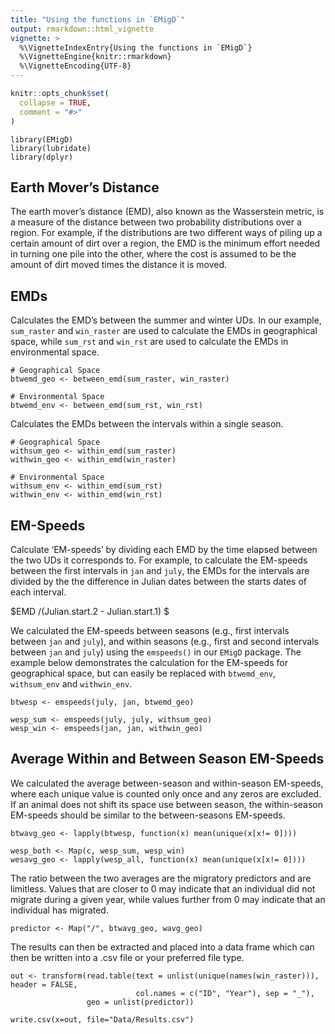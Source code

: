 ```yaml
---
title: "Using the functions in `EMigD`"
output: rmarkdown::html_vignette
vignette: >
  %\VignetteIndexEntry{Using the functions in `EMigD`}
  %\VignetteEngine{knitr::rmarkdown}
  %\VignetteEncoding{UTF-8}
---
```


```r
knitr::opts_chunk$set(
  collapse = TRUE,
  comment = "#>"
)

```

    library(EMigD)
    library(lubridate)
    library(dplyr)

## Earth Mover's Distance

The earth mover's distance (EMD), also known as the Wasserstein metric, is a measure of the distance between two probability distributions over a region. For example, if the distributions are two different ways of piling up a certain amount of dirt over a region, the EMD is the minimum effort needed in turning one pile into the other, where the cost is assumed to be the amount of dirt moved times the distance it is moved.

## EMDs

Calculates the EMD's between the summer and winter UDs. In our example, `sum_raster` and `win_raster` are used to calculate the EMDs in geographical space, while `sum_rst` and `win_rst` are used to calculate the EMDs in environmental space.

    # Geographical Space
    btwemd_geo <- between_emd(sum_raster, win_raster)

    # Environmental Space
    btwemd_env <- between_emd(sum_rst, win_rst)

Calculates the EMDs between the intervals within a single season.

    # Geographical Space
    withsum_geo <- within_emd(sum_raster)
    withwin_geo <- within_emd(win_raster)

    # Environmental Space
    withsum_env <- within_emd(sum_rst)
    withwin_env <- within_emd(win_rst)


## EM-Speeds

Calculate 'EM-speeds' by dividing each EMD by the time elapsed between the two UDs it corresponds to. For example, to calculate the EM-speeds between the first intervals in `jan` and `july`, the EMDs for the intervals are divided by the the difference in Julian dates between the starts dates of each interval.

\$EMD /(Julian.start.2 - Julian.start.1) \$

We calculated the EM-speeds between seasons (e.g., first intervals between `jan` and `july`), and within seasons (e.g., first and second intervals between `jan` and `july`) using the `emspeeds()` in our `EMigD` package. The example below demonstrates the calculation for the EM-speeds for geographical space, but can easily be replaced with `btwemd_env`, `withsum_env` and `withwin_env`.

    btwesp <- emspeeds(july, jan, btwemd_geo)

    wesp_sum <- emspeeds(july, july, withsum_geo)
    wesp_win <- emspeeds(jan, jan, withwin_geo)


## Average Within and Between Season EM-Speeds

We calculated the average between-season and within-season EM-speeds, where each unique value is counted only once and any zeros are excluded. If an animal does not shift its space use between season, the within-season EM-speeds should be similar to the between-seasons EM-speeds.

    btwavg_geo <- lapply(btwesp, function(x) mean(unique(x[x!= 0])))

    wesp_both <- Map(c, wesp_sum, wesp_win)
    wesavg_geo <- lapply(wesp_all, function(x) mean(unique(x[x!= 0])))

The ratio between the two averages are the migratory predictors and are limitless. Values that are closer to 0 may indicate that an individual did not migrate during a given year, while values further from 0 may indicate that an individual has migrated.

    predictor <- Map("/", btwavg_geo, wavg_geo)

The results can then be extracted and placed into a data frame which can then be written into a .csv file or your preferred file type.

    out <- transform(read.table(text = unlist(unique(names(win_raster))), header = FALSE, 
                                col.names = c("ID", "Year"), sep = "_"),
                     geo = unlist(predictor))

    write.csv(x=out, file="Data/Results.csv")

